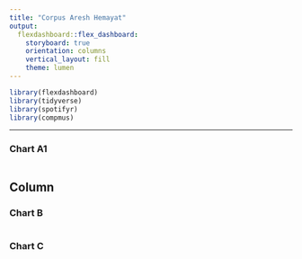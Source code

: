 ```yaml
---
title: "Corpus Aresh Hemayat"
output: 
  flexdashboard::flex_dashboard:
    storyboard: true
    orientation: columns
    vertical_layout: fill
    theme: lumen
---
```


```r
library(flexdashboard)
library(tidyverse)
library(spotifyr)
library(compmus)


```


-----------------------------------------------------------------------

### Chart A1

```r

```

Column {data-width=350}
-----------------------------------------------------------------------

### Chart B

```r

```

### Chart C

```r

```

